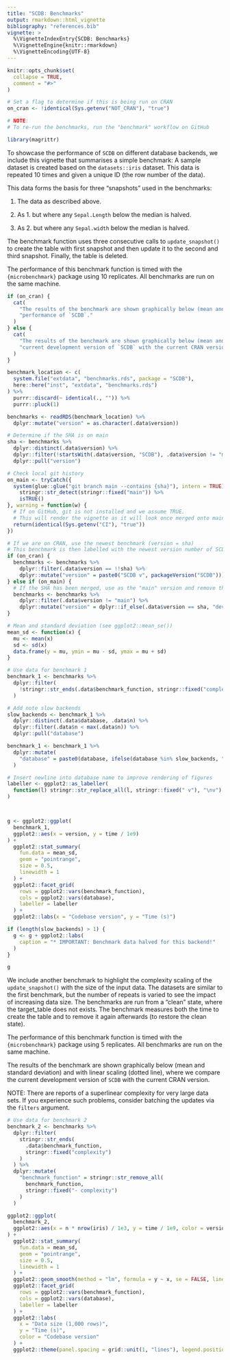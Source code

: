 ```yaml
---
title: "SCDB: Benchmarks"
output: rmarkdown::html_vignette
bibliography: "references.bib"
vignette: >
  %\VignetteIndexEntry{SCDB: Benchmarks}
  %\VignetteEngine{knitr::rmarkdown}
  %\VignetteEncoding{UTF-8}
---
```


```r
knitr::opts_chunk$set(
  collapse = TRUE,
  comment = "#>"
)

# Set a flag to determine if this is being run on CRAN
on_cran <- !identical(Sys.getenv("NOT_CRAN"), "true")

# NOTE:
# To re-run the benchmarks, run the "benchmark" workflow on GitHub
```

```r
library(magrittr)
```

To showcase the performance of `SCDB` on different database backends, we include this vignette that summarises a simple
benchmark:
A sample dataset is created based on the `datasets::iris` dataset. This data is repeated 10 times and given a unique ID
(the row number of the data).

This data forms the basis for three "snapshots" used in the benchmarks:

1) The data as described above.

2) As 1. but where any `Sepal.Length` below the median is halved.

3) As 2. but where any `Sepal.width` below the median is halved.

The benchmark function uses three consecutive calls to `update_snapshot()` to create the table with first snapshot and
then update it to the second and third snapshot. Finally, the table is deleted.

The performance of this benchmark function is timed with the `{microbenchmark}` package using 10 replicates.
All benchmarks are run on the same machine.

```r
if (on_cran) {
  cat(
    "The results of the benchmark are shown graphically below (mean and standard deviation), where measure the",
    "performance of `SCDB`."
  )
} else {
  cat(
    "The results of the benchmark are shown graphically below (mean and standard deviation), where we compare the",
    "current development version of `SCDB` with the current CRAN version."
  )
}
```

```r
benchmark_location <- c(
  system.file("extdata", "benchmarks.rds", package = "SCDB"),
  here::here("inst", "extdata", "benchmarks.rds")
) %>%
  purrr::discard(~ identical(., "")) %>%
  purrr::pluck(1)

benchmarks <- readRDS(benchmark_location) %>%
  dplyr::mutate("version" = as.character(.data$version))

# Determine if the SHA is on main
sha <- benchmarks %>%
  dplyr::distinct(.data$version) %>%
  dplyr::filter(!startsWith(.data$version, "SCDB"), .data$version != "main") %>%
  dplyr::pull("version")

# Check local git history
on_main <- tryCatch({
  system(glue::glue("git branch main --contains {sha}"), intern = TRUE) %>%
    stringr::str_detect(stringr::fixed("main")) %>%
    isTRUE()
}, warning = function(w) {
  # If on GitHub, git is not installed and we assume TRUE.
  # This will render the vignette as it will look once merged onto main.
  return(identical(Sys.getenv("CI"), "true"))
})

# If we are on CRAN, use the newest benchmark (version = sha)
# This benchmark is then labelled with the newest version number of SCDB (the one we just deployed to CRAN)
if (on_cran) {
  benchmarks <- benchmarks %>%
    dplyr::filter(.data$version == !!sha) %>%
    dplyr::mutate("version" = paste0("SCDB v", packageVersion("SCDB")))
} else if (on_main) {
  # If the SHA has been merged, use as the "main" version and remove the other, older, main version
  benchmarks <- benchmarks %>%
    dplyr::filter(.data$version != "main") %>%
    dplyr::mutate("version" = dplyr::if_else(.data$version == sha, "development", .data$version))
}

# Mean and standard deviation (see ggplot2::mean_se())
mean_sd <- function(x) {
  mu <- mean(x)
  sd <- sd(x)
  data.frame(y = mu, ymin = mu - sd, ymax = mu + sd)
}
```

```r
# Use data for benchmark 1
benchmark_1 <- benchmarks %>%
  dplyr::filter(
    !stringr::str_ends(.data$benchmark_function, stringr::fixed("complexity"))
  )

# Add note slow backends
slow_backends <- benchmark_1 %>%
  dplyr::distinct(.data$database, .data$n) %>%
  dplyr::filter(.data$n < max(.data$n)) %>%
  dplyr::pull("database")

benchmark_1 <- benchmark_1 %>%
  dplyr::mutate(
    "database" = paste0(database, ifelse(database %in% slow_backends, "*", ""))
  )

# Insert newline into database name to improve rendering of figures
labeller <- ggplot2::as_labeller(
  function(l) stringr::str_replace_all(l, stringr::fixed(" v"), "\nv")
)



g <- ggplot2::ggplot(
  benchmark_1,
  ggplot2::aes(x = version, y = time / 1e9)
) +
  ggplot2::stat_summary(
    fun.data = mean_sd,
    geom = "pointrange",
    size = 0.5,
    linewidth = 1
  ) +
  ggplot2::facet_grid(
    rows = ggplot2::vars(benchmark_function),
    cols = ggplot2::vars(database),
    labeller = labeller
  ) +
  ggplot2::labs(x = "Codebase version", y = "Time (s)")

if (length(slow_backends) > 1) {
  g <- g + ggplot2::labs(
    caption = "* IMPORTANT: Benchmark data halved for this backend!"
  )
}

g
```


We include another benchmark to highlight the complexity scaling of the `update_snapshot() ` with the size of the input
data. The datasets are similar to the first benchmark, but the number of repeats is varied to see the impact of
increasing data size. The benchmarks are run from a "clean" state, where the target_table does not exists. The benchmark
measures both the time to create the table and to remove it again afterwards (to restore the clean state).

The performance of this benchmark function is timed with the `{microbenchmark}` package using 5 replicates.
All benchmarks are run on the same machine.

The results of the benchmark are shown graphically below (mean and standard deviation) and with linear scaling (dotted
line), where we compare the current development version of `SCDB` with the current CRAN version.

NOTE: There are reports of a superlinear complexity for very large data sets. If you experience such problems, consider
batching the updates via the `filters` argument.

```r
# Use data for benchmark 2
benchmark_2 <- benchmarks %>%
  dplyr::filter(
    stringr::str_ends(
      .data$benchmark_function,
      stringr::fixed("complexity")
    )
  ) %>%
  dplyr::mutate(
    "benchmark_function" = stringr::str_remove_all(
      benchmark_function,
      stringr::fixed("- complexity")
    )
  )

ggplot2::ggplot(
  benchmark_2,
  ggplot2::aes(x = n * nrow(iris) / 1e3, y = time / 1e9, color = version)
) +
  ggplot2::stat_summary(
    fun.data = mean_sd,
    geom = "pointrange",
    size = 0.5,
    linewidth = 1
  ) +
  ggplot2::geom_smooth(method = "lm", formula = y ~ x, se = FALSE, linetype = 3) +
  ggplot2::facet_grid(
    rows = ggplot2::vars(benchmark_function),
    cols = ggplot2::vars(database),
    labeller = labeller
  ) +
  ggplot2::labs(
    x = "Data size (1,000 rows)",
    y = "Time (s)",
    color = "Codebase version"
  ) +
  ggplot2::theme(panel.spacing = grid::unit(1, "lines"), legend.position = "bottom")
```
